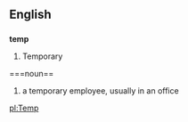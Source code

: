 ==English==
==={{abbreviation}}===
'''temp'''

#Temporary

===noun==
#a temporary employee, usually in an office

[[pl:Temp]]
